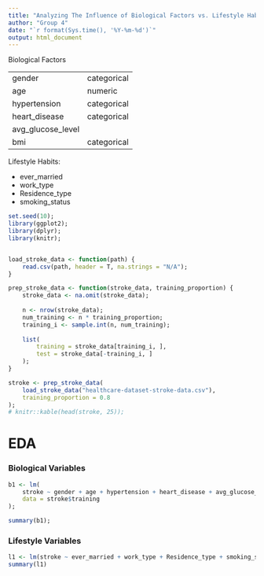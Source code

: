 ```yaml
---
title: "Analyzing The Influence of Biological Factors vs. Lifestyle Habits on Stroke Victims"
author: "Group 4"
date: "`r format(Sys.time(), '%Y-%m-%d')`"
output: html_document
---
```


Biological Factors

| | |
| --- | --- |
| gender | categorical |
| age | numeric |
| hypertension | categorical |
| heart_disease | categorical |
| avg_glucose_level |
| bmi | categorical |


Lifestyle Habits:

- ever_married
- work_type
- Residence_type
- smoking_status 

```r
set.seed(10);
library(ggplot2);
library(dplyr);
library(knitr);


load_stroke_data <- function(path) {
    read.csv(path, header = T, na.strings = "N/A");
}

prep_stroke_data <- function(stroke_data, training_proportion) {
    stroke_data <- na.omit(stroke_data);
    
    n <- nrow(stroke_data);
    num_training <- n * training_proportion;
    training_i <- sample.int(n, num_training);
    
    list(
        training = stroke_data[training_i, ],
        test = stroke_data[-training_i, ]
    );
}

stroke <- prep_stroke_data(
    load_stroke_data("healthcare-dataset-stroke-data.csv"),
    training_proportion = 0.8
);
# knitr::kable(head(stroke, 25));
```


# EDA

### Biological Variables
```r
b1 <- lm(
    stroke ~ gender + age + hypertension + heart_disease + avg_glucose_level + bmi,
    data = stroke$training
);

summary(b1);
```
### Lifestyle Variables
```R
l1 <- lm(stroke ~ ever_married + work_type + Residence_type + smoking_status, data = stroke$training)
summary(l1)
```


